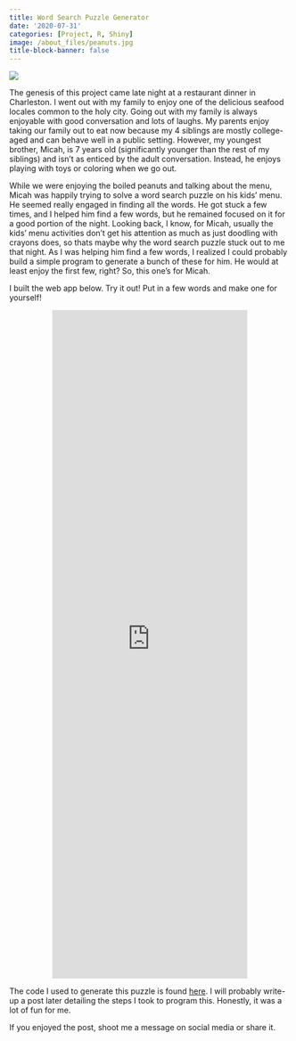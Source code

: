 ```yaml
---
title: Word Search Puzzle Generator
date: '2020-07-31'
categories: [Project, R, Shiny]
image: /about_files/peanuts.jpg
title-block-banner: false
---
```

![](/./about_files/peanuts.jpg){fig.align="center"}

The genesis of this project came late night at a restaurant dinner in Charleston. I went out with my family to enjoy one of the delicious seafood locales common to the holy city. Going out with my family is always enjoyable with good conversation and lots of laughs. My parents enjoy taking our family out to eat now because my 4 siblings are mostly college-aged and can behave well in a public setting. However, my youngest brother, Micah, is 7 years old (significantly younger than the rest of my siblings) and isn't as enticed by the adult conversation. Instead, he enjoys playing with toys or coloring when we go out. 

While we were enjoying the boiled peanuts and talking about the menu, Micah was happily trying to solve a word search puzzle on his kids' menu. He seemed really engaged in finding all the words. He got stuck a few times, and I helped him find a few words, but he remained focused on it for a good portion of the night. Looking back, I know, for Micah, usually the kids' menu activities don't get his attention as much as just doodling with crayons does, so thats maybe why the word search puzzle stuck out to me that night. As I was helping him find a few words, I realized I could probably build a simple program to generate a bunch of these for him. He would at least enjoy the first few, right? So, this one's for Micah.

I built the web app below. Try it out! Put in a few words and make one for yourself!

<p align="center"><iframe src="https://acbass49.shinyapps.io/crossword_puzzle/" align=middle; style="border: none; width: 350px; height: 1200px"></iframe></p>

The code I used to generate this puzzle is found [here](https://github.com/acbass49/wordsearch). I will probably write-up a post later detailing the steps I took to program this. Honestly, it was a lot of fun for me.

If you enjoyed the post, shoot me a message on social media or share it.
